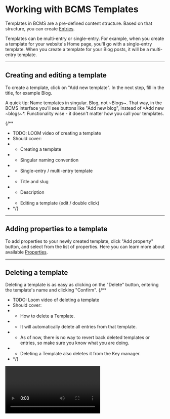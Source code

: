 # Working with BCMS Templates

Templates in BCMS are a pre-defined content structure. Based on that structure, you can create [Entries](/inside-bcms/entries).

Templates can be multi-entry or single-entry.
For example, when you create a template for your website's Home page, you'll go with a single-entry template.
When you create a template for your Blog posts, it will be a multi-entry template.

---

## Creating and editing a template

To create a template, click on "Add new template". In the next step, fill in the title, for example Blog.

<Note>
  A quick tip: Name templates in singular. Blog, not ~Blogs~. That way, in the BCMS interface you'll see buttons like "Add new blog", instead of *Add new ~blogs~*.
  Functionality wise - it doesn't matter how you call your templates.
</Note>

{/**
 * TODO: LOOM video of creating a template
 * Should cover:
 * - Creating a template
 * - Singular naming convention
 * - Single-entry / multi-entry template
 * - Title and slug
 * - Description
 * - Editing a template (edit / double click)
 * */}

---

## Adding properties to a template

To add properties to your newly created template, click "Add property" button, and select from the list of properties. Here you can learn more about available [Properties](/inside-bcms/properties).

---

## Deleting a template

Deleting a template is as easy as clicking on the "Delete" button, entering the template's name and clicking "Confirm".
{/**
 * TODO: Loom video of deleting a template
 * Should cover:
 * - How to delete a Template.
 * - It will automatically delete all entries from that template.
 * - As of now, there is no way to revert back deleted templates or entries, so make sure you know what you are doing.
 * - Deleting a Template also deletes it from the Key manager.
 * */}

<Video youtubeId="GczDpfLCjmQ" title="How to delete a BCMS Template" />

